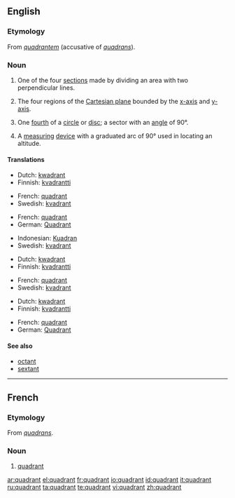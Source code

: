 {{wikipedia}}
==English==

===Etymology===
From {{etyl|la}} ''[[quadrantem]]'' (accusative of ''[[quadrans]]'').

===Noun===
{{en-noun}}

# One of the four [[section]]s made by dividing an area with two perpendicular lines.
# {{mathematics}} The four regions of the [[Cartesian plane]] bounded by the [[x-axis]] and [[y-axis]].
# {{geometry}} One [[fourth]] of a [[circle]] or [[disc]]; a sector with an [[angle]] of 90&deg;.
# {{nautical}} A [[measuring]] [[device]] with a graduated arc of 90&deg; used in locating an altitude.

====Translations====
{{trans-top|section}}
* Dutch: [[kwadrant]] {{n}}
* Finnish: [[kvadrantti]]
{{trans-mid}}
* French: [[#French|quadrant]] {{m}}
* Swedish: [[kvadrant]] {{c}}
{{trans-bottom}}

{{trans-top|region of the Cartesian plane}}
* French: [[#French|quadrant]] {{m}}
* German: [[Quadrant]] {{m}}
{{trans-mid}}
* Indonesian: [[Kuadran]] {{n}}
* Swedish: [[kvadrant]] {{c}}
{{trans-bottom}}

{{trans-top|fourth of a circle}}
* Dutch: [[kwadrant]] {{n}}
* Finnish: [[kvadrantti]]
{{trans-mid}}
* French: [[#French|quadrant]] {{m}}
* Swedish: [[kvadrant]] {{c}}
{{trans-bottom}}

{{trans-top|measuring device}}
* Dutch: [[kwadrant]] {{n}}
* Finnish: [[kvadrantti]]
{{trans-mid}}
* French: [[#French|quadrant]] {{m}}
* German: [[Quadrant]] {{m}}
{{trans-bottom}}

====See also====
* [[octant]]
* [[sextant]]

----

==French==

===Etymology===
From {{etyl|la}} ''[[quadrans]]''.

===Noun===
{{fr-noun|m}}

# [[#Noun|quadrant]]

[[ar:quadrant]]
[[el:quadrant]]
[[fr:quadrant]]
[[io:quadrant]]
[[id:quadrant]]
[[it:quadrant]]
[[ru:quadrant]]
[[ta:quadrant]]
[[te:quadrant]]
[[vi:quadrant]]
[[zh:quadrant]]